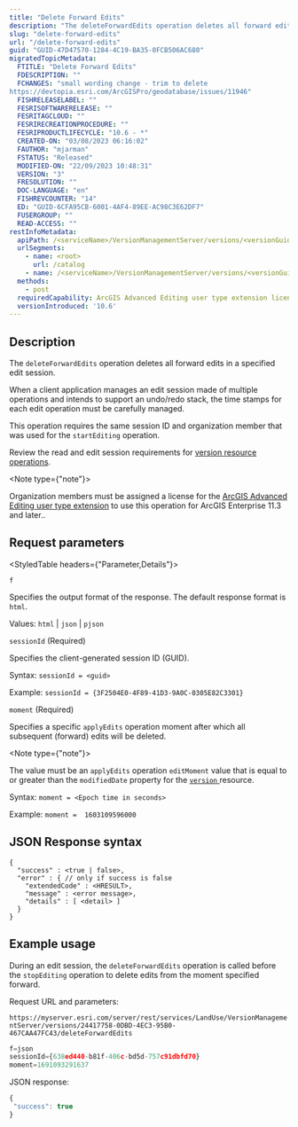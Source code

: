 ```yaml
---
title: "Delete Forward Edits"
description: "The deleteForwardEdits operation deletes all forward edits in a specified edit session."
slug: "delete-forward-edits"
url: "/delete-forward-edits"
guid: "GUID-47D47570-1284-4C19-BA35-0FCB506AC680"
migratedTopicMetadata:
  FTITLE: "Delete Forward Edits"
  FDESCRIPTION: ""
  FCHANGES: "small wording change - trim to delete
https://devtopia.esri.com/ArcGISPro/geodatabase/issues/11946"
  FISHRELEASELABEL: ""
  FESRISOFTWARERELEASE: ""
  FESRITAGCLOUD: ""
  FESRIRECREATIONPROCEDURE: ""
  FESRIPRODUCTLIFECYCLE: "10.6 - *"
  CREATED-ON: "03/08/2023 06:16:02"
  FAUTHOR: "mjarman"
  FSTATUS: "Released"
  MODIFIED-ON: "22/09/2023 10:48:31"
  VERSION: "3"
  FRESOLUTION: ""
  DOC-LANGUAGE: "en"
  FISHREVCOUNTER: "14"
  ED: "GUID-6CFA95CB-6001-4AF4-89EE-AC98C3E62DF7"
  FUSERGROUP: ""
  READ-ACCESS: ""
restInfoMetadata:
  apiPath: /<serviceName>/VersionManagementServer/versions/<versionGuid>/deleteForwardEdits
  urlSegments:
    - name: <root>
      url: /catalog
    - name: /<serviceName>/VersionManagementServer/versions/<versionGuid>/deleteForwardEdits
  methods:
    - post
  requiredCapability: ArcGIS Advanced Editing user type extension license
  versionIntroduced: '10.6'
---
```


## Description

The `deleteForwardEdits` operation deletes all forward edits in a specified edit session.

When a client application manages an edit session made of multiple operations and intends to support an undo/redo stack, the time stamps for each edit operation must be carefully managed.

This operation requires the same session ID and organization member that was used for the `startEditing` operation.

Review the read and edit session requirements for [version resource operations](/version).

<Note type={"note"}>

Organization members must be assigned a license for the [ArcGIS Advanced Editing user type extension](https://enterprise.arcgis.com/en/portal/latest/administer/windows/license-user-type-extensions.htm#ESRI_SECTION1_B75DA80066744473AD5DD1312734654A) to use this operation for ArcGIS Enterprise 11.3 and later..

</Note>

##  Request parameters 

<StyledTable headers={"Parameter,Details"}>

<StyledTableRow>

<StyledTableCell cellStyle="markdown">

`f` 

</StyledTableCell>

<StyledTableCell cellStyle="markdown">

Specifies the output format of the response. The default response format is `html`.

Values: `html` | `json` | `pjson`

</StyledTableCell>

</StyledTableRow>

<StyledTableRow>

<StyledTableCell cellStyle="markdown">

`sessionId`
(Required)

</StyledTableCell>

<StyledTableCell cellStyle="markdown">

Specifies the client-generated session ID (GUID).

Syntax: `sessionId = <guid>` 

Example: `sessionId = {3F2504E0-4F89-41D3-9A0C-0305E82C3301}` 

</StyledTableCell>

</StyledTableRow>

<StyledTableRow>

<StyledTableCell cellStyle="markdown">

`moment`
(Required)

</StyledTableCell>

<StyledTableCell cellStyle="markdown">

Specifies a specific `applyEdits` operation moment after which all subsequent (forward) edits will be deleted.

<Note type={"note"}>

The value must be an `applyEdits`  operation `editMoment`  value that is equal to or greater than the `modifiedDate`  property for the [`version` ](/version) resource.

</Note>

Syntax: `moment = <Epoch time in seconds>`

Example: `moment =  1603109596000` 

</StyledTableCell>

</StyledTableRow>

</StyledTable>

## JSON Response syntax

```other
{
  "success" : <true | false>,
  "error" : { // only if success is false
    "extendedCode" : <HRESULT>,
    "message" : <error message>,
    "details" : [ <detail> ]
  }
}

```

 

## Example usage

During an edit session, the `deleteForwardEdits`  operation is called before the `stopEditing`  operation to delete edits from the moment specified forward.

Request URL and parameters:

`https://myserver.esri.com/server/rest/services/LandUse/VersionManagementServer/versions/24417758-0DBD-4EC3-95B0-467CAA47FC43/deleteForwardEdits` 

```javascript
f=json
sessionId={638ed440-b81f-406c-bd5d-757c91dbfd70}
moment=1691093291637
```

 

JSON response:

```javascript
{
 "success": true
}
```

 

